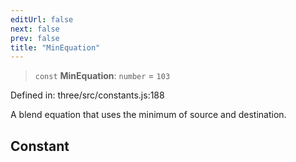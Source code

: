 ```yaml
---
editUrl: false
next: false
prev: false
title: "MinEquation"
---
```


> `const` **MinEquation**: `number` = `103`

Defined in: three/src/constants.js:188

A blend equation that uses the minimum of source and destination.

## Constant
